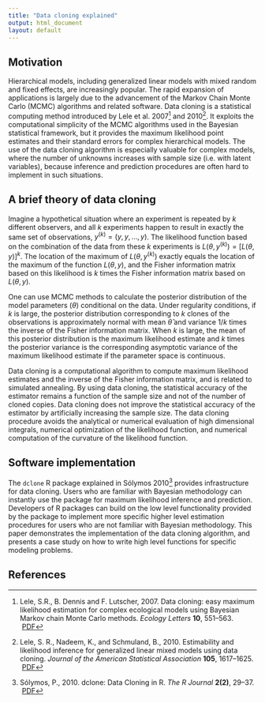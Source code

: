 ```yaml
---
title: "Data cloning explained"
output: html_document
layout: default
---
```


## Motivation

Hierarchical models, including generalized
linear models with mixed random and fixed effects, are increasingly popular.
The rapid expansion of applications is largely due to the advancement of
the Markov Chain Monte Carlo (MCMC) algorithms and related software.
Data cloning is a statistical computing method introduced by Lele et al. 2007[^Lele2007] and 2010[^Lele2010].
It exploits the computational simplicity of the MCMC algorithms
used in the Bayesian statistical framework, but it provides the maximum
likelihood point estimates and their standard errors for complex hierarchical models.
The use of the data cloning algorithm is especially valuable for complex models,
where the number of unknowns increases with sample size (i.e. with latent variables),
because inference and prediction procedures are often hard to implement in such situations.

## A brief theory of data cloning

Imagine a hypothetical situation where an experiment is repeated by $k$ different observers,
and all $k$ experiments happen to result in exactly the same set of observations, $y^{(k)} = \left(y,y,\ldots,y\right)$.
The likelihood function based on the combination of the data from these $k$ experiments
is $L(\theta, y^{\left(k\right)}) = \left[L\left(\theta, y\right)\right]^k$.
The location of the maximum of $L(\theta,y^{(k)})$ exactly equals the
location of the maximum of the function $L\left(\theta, y\right)$,
and the Fisher information matrix based on this likelihood is $k$ times the Fisher information matrix
based on $L\left(\theta, y\right)$.

One can use MCMC methods to calculate the posterior distribution of the model parameters ($\theta$)
conditional on the data. Under regularity conditions, if $k$ is large, the posterior distribution
corresponding to $k$ clones of the observations is approximately normal with mean $\hat{\theta}$
and variance $1/k$ times the inverse of the Fisher information matrix. When $k$ is large, the mean of this
posterior distribution is the maximum likelihood estimate and $k$ times the posterior variance is the
corresponding asymptotic variance of the maximum likelihood estimate if the parameter space is continuous.

Data cloning is a computational algorithm to compute maximum likelihood estimates and the
inverse of the Fisher information matrix, and is related to simulated annealing. 
By using data cloning, the statistical accuracy of the estimator remains
a function of the sample size and not of the number of cloned copies. Data cloning does not
improve the statistical accuracy of the estimator by artificially increasing the sample size.
The data cloning procedure avoids the analytical or numerical evaluation of high dimensional integrals,
numerical optimization of the likelihood function, and numerical
computation of the curvature of the likelihood function.

## Software implementation

The `dclone` R package explained in S&oacute;lymos 2010[^Solymos2010] provides infrastructure for data cloning.
Users who are familiar with Bayesian methodology can instantly use the package for maximum likelihood
inference and prediction. Developers of R packages can build on the low level functionality provided by
the package to implement more specific higher level estimation procedures
for users who are not familiar with Bayesian methodology.
This paper demonstrates the implementation of the data cloning algorithm, and presents a case study on
how to write high level functions for specific modeling problems.

## References

[^Lele2007]: Lele, S.R., B. Dennis and F. Lutscher, 2007. Data cloning: easy maximum likelihood estimation for complex ecological models using Bayesian Markov chain Monte Carlo methods. *Ecology Letters* **10**, 551&ndash;563. <i class="fa fa-file-pdf-o"></i>&nbsp;[PDF](http://www.math.ualberta.ca/~slele/publications/Lele%20Dennis%20Lutscher%20data%20cloning%20Ecology%20Letters%2020071.pdf)

[^Lele2010]: Lele, S. R., Nadeem, K., and Schmuland, B., 2010. Estimability and likelihood inference for generalized linear mixed models using data cloning. *Journal of the American Statistical Association* **105**, 1617&ndash;1625. <i class="fa fa-file-pdf-o"></i>&nbsp;[PDF](http://www.math.ualberta.ca/~slele/publications/Lele%20et%20al%20GLMM%202010.pdf)

[^Solymos2010]: S&oacute;lymos, P., 2010. dclone: Data Cloning in R. *The R Journal* **2(2)**, 29&ndash;37. <i class="fa fa-file-pdf-o"></i>&nbsp;[PDF](http://journal.r-project.org/archive/2010-2/RJournal_2010-2_Solymos.pdf)

